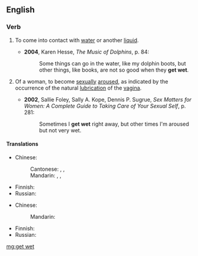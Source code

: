 ==English==

===Verb===
{{en-verb|head=[[to]] [[get]] [[wet]]|gets wet|getting wet|got wet}}

# {{lb|en|literally}} To come into contact with [[water]] or another [[liquid]].
#* '''2004''', Karen Hesse, ''The Music of Dolphins'', p. 84:
#*: Some things can go in the water, like my dolphin boots, but other things, like books, are not so good when they '''get wet'''.
# {{lb|en|idiomatic}} Of a woman, to become [[sexual]]ly [[aroused]], as indicated by the occurrence of the natural [[lubrication]] of the [[vagina]].
#* '''2002''', Sallie Foley, Sally A. Kope, Dennis P. Sugrue, ''Sex Matters for Women: A Complete Guide to Taking Care of Your Sexual Self'', p. 281:
#*: Sometimes I '''get wet''' right away, but other times I'm aroused but not very wet.

====Translations====
{{trans-top|come into contact with water}}
* Chinese: 
*: Cantonese: {{t|yue|整濕|sc=Hani}}, {{t|yue|整湿|tr=zing2 sap1|sc=Hani}}, {{t|yue|淋雨|tr=lam4 jyu5|sc=Hani}} {{qualifier|in the rain}}
*: Mandarin: {{t|cmn|弄濕}}, {{t|cmn|弄湿|tr=nòngshī}}, {{t+|cmn|淋雨|tr=línyǔ}} {{qualifier|in the rain}}
{{trans-mid}}
* Finnish: {{t+|fi|kastua}}
* Russian: {{t-needed|ru}}
{{trans-bottom}}

{{trans-top|of a woman, to become sexually aroused}}
* Chinese: 
*: Mandarin: {{t-needed|cmn}}
{{trans-mid}}
* Finnish: {{t+|fi|kostua}}
* Russian: {{t-needed|ru}}
{{trans-bottom}}

[[mg:get wet]]